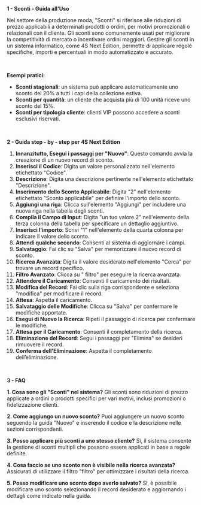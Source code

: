 **1 - Sconti - Guida all'Uso**

Nel settore della produzione moda, "Sconti" si riferisce alle riduzioni di prezzo applicabili a determinati prodotti o ordini, per motivi promozionali o relazionali con il cliente. Gli sconti sono comunemente usati per migliorare la competitività di mercato o incentivare ordini maggiori. Gestire gli sconti in un sistema informatico, come 4S Next Edition, permette di applicare regole specifiche, importi e percentuali in modo automatizzato e accurato.

 

**Esempi pratici:**

* **Sconti stagionali**: un sistema può applicare automaticamente uno sconto del 20% a tutti i capi della collezione estiva.
* **Sconti per quantità**: un cliente che acquista più di 100 unità riceve uno sconto del 15%.
* **Sconti per tipologia cliente**: clienti VIP possono accedere a sconti esclusivi riservati.

 

**2 - Guida step - by - step per 4S Next Edition**

1. **Innanzitutto, Esegui i passaggi per "Nuovo"**: Questo comando avvia la creazione di un nuovo record di sconto.
2. **Inserisci il Codice**: Digita un valore personalizzato nell'elemento etichettato "Codice".
3. **Descrizione**: Digita una descrizione pertinente nell'elemento etichettato "Descrizione".
4. **Inserimento dello Sconto Applicabile**: Digita "2" nell'elemento etichettato "Sconto applicabile" per definire l'importo dello sconto.
5. **Aggiungi una riga**: Clicca sull'elemento "Aggiungi" per includere una nuova riga nella tabella degli sconti.
6. **Compila il Campo di Input**: Digita "un tuo valore.2" nell'elemento della terza colonna della tabella per specificare un dettaglio aggiuntivo.
7. **Inserisci l'importo**: Scrivi "1" nell'elemento della quarta colonna per indicare il valore dello sconto.
8. **Attendi qualche secondo**: Consenti al sistema di aggiornare i campi.
9. **Salvataggio**: Fai clic su "Salva" per memorizzare il nuovo record di sconto.
10. **Ricerca Avanzata**: Digita il valore desiderato nell'elemento "Cerca" per trovare un record specifico.
11. **Filtro Avanzato**: Clicca su " filtro" per eseguire la ricerca avanzata.
12. **Attendere il Caricamento**: Consenti il caricamento dei risultati.
13. **Modifica del Record**: Fai clic sulla riga corrispondente e seleziona "modifica" per modificare il record.
14. **Attesa**: Aspetta il caricamento.
15. **Salvataggio delle Modifiche**: Clicca su "Salva" per confermare le modifiche apportate.
16. **Esegui di Nuovo la Ricerca**: Ripeti il passaggio di ricerca per confermare le modifiche.
17. **Attesa per il Caricamento**: Consenti il completamento della ricerca.
18. **Eliminazione del Record**: Segui i passaggi per "Elimina" se desideri rimuovere il record.
19. **Conferma dell’Eliminazione**: Aspetta il completamento dell’eliminazione.

 

**3 - FAQ**

**1. Cosa sono gli "Sconti" nel sistema?** Gli sconti sono riduzioni di prezzo applicate a ordini o prodotti specifici per vari motivi, inclusi promozioni o fidelizzazione clienti.

**2. Come aggiungo un nuovo sconto?** Puoi aggiungere un nuovo sconto seguendo la guida "Nuovo" e inserendo il codice e la descrizione nelle sezioni corrispondenti.

**3. Posso applicare più sconti a uno stesso cliente?** Sì, il sistema consente la gestione di sconti multipli che possono essere applicati in base a regole definite.

**4. Cosa faccio se uno sconto non è visibile nella ricerca avanzata?** Assicurati di utilizzare il filtro "filtro" per ottimizzare i risultati della ricerca.

**5. Posso modificare uno sconto dopo averlo salvato?** Sì, è possibile modificare uno sconto selezionando il record desiderato e aggiornando i dettagli come indicato nella guida.